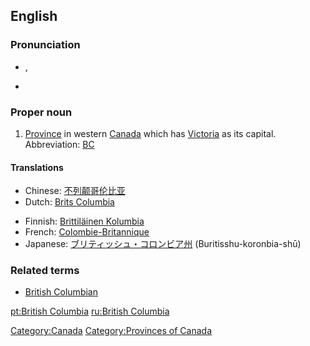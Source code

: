 ==English==

===Pronunciation===
* {{a|UK}} {{IPA|/ˈbɹɪt.ɪʃ ˌkə.lʌm.bi.ə/}}, {{SAMPA|"brIt.IS %k@.lVm.bi.@/}}
* {{audio|en-ca-BritishColumbia.ogg|(CA)}}

===Proper noun===
{{en-proper noun|sg=[[British]] [[Columbia]]}}

# [[province|Province]] in western [[Canada]] which has [[Victoria]] as its capital.  Abbreviation: [[BC]]<!-- or is B.C. more correct? -->

====Translations====
{{trans-top|Province in western Canada}}
*Chinese: [[不列颠哥伦比亚]]
*Dutch: [[Brits Columbia]]
{{trans-mid}}
*Finnish: [[Brittiläinen Kolumbia]]
*French: [[Colombie-Britannique]]
*Japanese: [[ブリティッシュ・コロンビア州]] (Buritisshu-koronbia-shū)
{{trans-bottom}}

===Related terms===
*[[British Columbian]]

[[Category:Canada]]
[[Category:Provinces of Canada]]
[[pt:British Columbia]]
[[ru:British Columbia]]